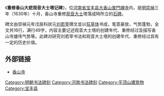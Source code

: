 {{multiple issues|
{{copyedit|time=2014-05-24T08:19:52+00:00}}
{{original research|time=2014-05-24T08:19:52+00:00}}
{{orphan|time=2014-05-24T08:19:52+00:00}}
{{unreferenced|time=2014-05-24T08:19:52+00:00}}
}}
《'''重修香山大悲观音大士塔记碑'''》，位[[河南省|河南省]][[宝丰县|宝丰县]][[大香山普門禪寺|大香山普門禪寺]]内，是[[明朝|明]][[崇禎|崇禎]]三年（1630年）十月，香山寺重修[[观音大士|观音大士]]塔落成時所立的[[石碑|石碑]]。

碑文由崇禎元年戊辰科狀元[[刘若宰|刘若宰]]撰文並以[[狂草体|狂草体]]书成，笔意豪放，气势蓬勃，全文共16行，满行49字，内容主要记述观音大士塔的创建年代、重修经过及描写香山寺雄伟气势等。此碑对研究刘若宰书法和观音大士塔的创建年代、重修经过具有一定的历史价值。

== 外部链接 ==
*[http://www.hada.gov.cn/w_NewsShow.asp?ID=236:19045 香山寺] {{Wayback|url=http://www.hada.gov.cn/w_NewsShow.asp?ID=236:19045 |date=20160304075831 }}

[[Category:明朝书法碑刻|Category:明朝书法碑刻]]
[[Category:河南书法碑刻|Category:河南书法碑刻]]
[[Category:平顶山建筑物|Category:平顶山建筑物]]
[[Category:宝丰县|Category:宝丰县]]